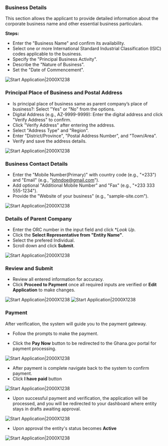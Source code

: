 ### Business Details

This section allows the applicant to provide detailed information about the corporate business name and other essential business particulars.

**Steps:**
- Enter the "Business Name" and confirm its availability.
- Select one or more International Standard Industrial Classification (ISIC) codes applicable to the business.
- Specify the "Principal Business Activity".
- Describe the "Nature of Business".
- Set the "Date of Commencement".

![Start Application|2000X1238](/5.png)

### Principal Place of Business and Postal Address

- Is principal place of business same as parent company’s place of business?: Select "Yes" or "No" from the options.
- Digital Address (e.g., AZ-9999-9999): Enter the digital address and click "Verify Address" to confirm.
- Click "Verify Address" after entering the address.
- Select "Address Type" and "Region".
- Enter "District/Province", "Postal Address Number", and "Town/Area".
- Verify and save the address details.

![Start Application|2000X1238](/6.png)

### Business Contact Details

- Enter the "Mobile Number(Primary)" with country code (e.g., "+233") and "Email" (e.g., "johndoe@gmail.com").
- Add optional "Additional Mobile Number" and "Fax" (e.g., "+233 333 555-1234").
- Provide the "Website of your business" (e.g., "sample-site.com").

![Start Application|2000X1238](/7.png)

### Details of Parent Company

- Enter the ORC number in the input field and click **Look Up*.
- Click the **Select Representative from "Entity Name"**.
- Select the prefered Individual.
- Scroll down and click **Submit**.

![Start Application|2000X1238](/8.png)

### Review and Submit
- Review all entered information for accuracy.
- Click **Proceed to Payment** once all required inputs are verified or **Edit Application** to make changes.

![Start Application|2000X1238](/9.png)
![Start Application|2000X1238](/10.png)

### Payment

After verification, the system will guide you to the payment gateway.

- Follow the prompts to make the payment.

- Click the **Pay Now** button to be redirected to the Ghana.gov portal for payment processing.

![Start Application|2000X1238](/11.png)

- After payment is complete navigate back to the system to confirm payment.
- Click **I have paid** button

![Start Application|2000X1238](/paid9.png)

- Upon successful payment and verification, the application will be processed, and you will be redirected to your dashboard where entity stays in drafts awaiting approval.

![Start Application|2000X1238](/12.png)

- Upon approval the entity's status becomes **Active**

![Start Application|2000X1238](/13.png)
